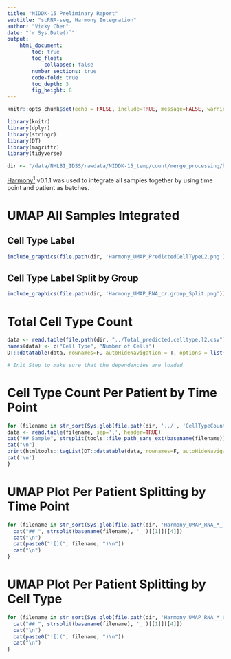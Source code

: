 ```yaml
---
title: "NIDDK-15 Preliminary Report"
subtitle: "scRNA-seq, Harmony Integration"
author: "Vicky Chen"
date: "`r Sys.Date()`"
output:
    html_document:
        toc: true
        toc_float:
            collapsed: false
        number_sections: true
        code-fold: true
        toc_depth: 3
        fig_height: 8
---
```


<style>
table {
  white-space: nowrap;
}
</style>

```r
knitr::opts_chunk$set(echo = FALSE, include=TRUE, message=FALSE, warning=FALSE, error=FALSE)
```

```r
library(knitr)
library(dplyr)
library(stringr)
library(DT)
library(magrittr)
library(tidyverse)

dir <- "/data/NHLBI_IDSS/rawdata/NIDDK-15_temp/count/merge_processing/harmony/timepoint_patient/sequential_colors"
```

[Harmony^1^](https://portals.broadinstitute.org/harmony/) v0.1.1 was used to integrate all samples together by using time point and patient as batches. 

# UMAP All Samples Integrated

## Cell Type Label
```r
include_graphics(file.path(dir, 'Harmony_UMAP_PredictedCellTypeL2.png'))
```

## Cell Type Label Split by Group
```r
include_graphics(file.path(dir, 'Harmony_UMAP_RNA_cr.group_Split.png'))
```

# Total Cell Type Count
```r
data <- read.table(file.path(dir, "../Total_predicted.celltype.l2.csv"), sep=',', header=FALSE)
names(data) <- c("Cell Type", "Number of Cells")
DT::datatable(data, rownames=F, autoHideNavigation = T, options = list(pageLength = dim(data)[[1]]))
```

```r
# Init Step to make sure that the dependencies are loaded
```

# Cell Type Count Per Patient by Time Point {.tabset}
```r
for (filename in str_sort(Sys.glob(file.path(dir, '../', 'CellTypeCount_l2_CRPatient_*.csv')), numeric=TRUE)) {
data <- read.table(filename, sep=',', header=TRUE)
cat("## Sample", strsplit(tools::file_path_sans_ext(basename(filename)), '_')[[1]][[4]])
cat("\n")
print(htmltools::tagList(DT::datatable(data, rownames=F, autoHideNavigation = T, options = list(pageLength = dim(data)[[1]]))))
cat('\n')
}


```


# UMAP Plot Per Patient Splitting by Time Point

```r
for (filename in str_sort(Sys.glob(file.path(dir, 'Harmony_UMAP_RNA_*_Timepoint_Split.png')), numeric = TRUE)) {
  cat("## ", strsplit(basename(filename), '_')[[1]][[4]])
  cat("\n")
  cat(paste0("![](", filename, ")\n"))
  cat("\n")
}
```

# UMAP Plot Per Patient Splitting by Cell Type

```r
for (filename in str_sort(Sys.glob(file.path(dir, 'Harmony_UMAP_RNA_*_CellType_Split.png')), numeric = TRUE)) {
  cat("## ", strsplit(basename(filename), '_')[[1]][[4]])
  cat("\n")
  cat(paste0("![](", filename, ")\n"))
  cat("\n")
}
```



<div class="tocify-extend-page" data-unique="tocify-extend-page" style="height: 0;"></div>
